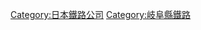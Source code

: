 {{Commonscat|Tarumi Railway}}
{{catmore}}
{{DEFAULTSORT:Tarumi Railway}}
[[Category:日本鐵路公司|Category:日本鐵路公司]]
[[Category:岐阜縣鐵路|Category:岐阜縣鐵路]]